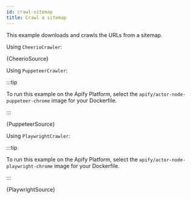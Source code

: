 ```yaml
---
id: crawl-sitemap
title: Crawl a sitemap
---
```




This example downloads and crawls the URLs from a sitemap.

<Tabs groupId="crawler-type">

<TabItem value="cheerio_crawler" label="Cheerio Crawler" default>

Using `CheerioCrawler`:

<RunnableCodeBlock className="language-js" type="cheerio">
	{CheerioSource}
</RunnableCodeBlock>

</TabItem>

<TabItem value="puppeteer_crawler" label="Puppeteer Crawler">

Using `PuppeteerCrawler`:

:::tip

To run this example on the Apify Platform, select the `apify/actor-node-puppeteer-chrome` image for your Dockerfile.

:::

<RunnableCodeBlock className="language-js" type="puppeteer">
	{PuppeteerSource}
</RunnableCodeBlock>

</TabItem>

<TabItem value="playwright_crawler" label="Playwright Crawler">

Using `PlaywrightCrawler`:

:::tip

To run this example on the Apify Platform, select the `apify/actor-node-playwright-chrome` image for your Dockerfile.

:::

<RunnableCodeBlock className="language-js" type="playwright">
	{PlaywrightSource}
</RunnableCodeBlock>

</TabItem>

</Tabs>
